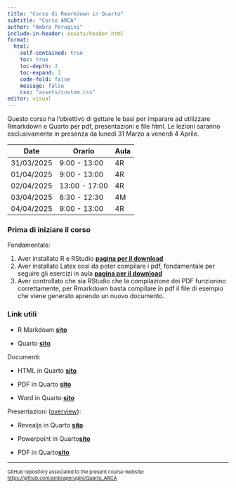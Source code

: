 ```yaml
---
title: "Corso di Rmarkdown in Quarto"
subtitle: "Corso ARCA"
author: "Ambra Perugini"
include-in-header: assets/header.html
format: 
  html:
    self-contained: true
    toc: true   
    toc-depth: 3 
    toc-expand: 3 
    code-fold: false 
    message: false
    css: "assets/custom.css"
editor: visual
---
```


Questo corso ha l'obiettivo di gettare le basi per imparare ad utilizzare Rmarkdown e Quarto per pdf, presentazioni e file html. Le lezioni saranno esclusivamente in presenza da lunedì 31 Marzo a venerdì 4 Aprile.

| Date       | Orario        | Aula |
|------------|---------------|------|
| 31/03/2025 | 9:00 - 13:00  | 4R   |
| 01/04/2025 | 9:00 - 13:00  | 4R   |
| 02/04/2025 | 13:00 - 17:00 | 4R   |
| 03/04/2025 | 8:30 - 12:30  | 4M   |
| 04/04/2025 | 9:00 - 13:00  | 4R   |

### Prima di iniziare il corso

Fondamentale:

1.  Aver installato R e RStudio [**pagina per il download**](https://posit.co/download/rstudio-desktop/){target="_blank"}
2.  Aver installato Latex così da poter compilare i pdf, fondamentale per seguire gli esercizi in aula [**pagina per il download**](https://www.latex-project.org/get/){target="_blank"}
3.  Aver controllato che sia RStudio che la compilazione dei PDF funzionino correttamente, per Rmarkdown basta compilare in pdf il file di esempio che viene generato aprendo un nuovo documento.

### Link utili

-   R Markdown [**sito**](https://rmarkdown.rstudio.com){target="_blank"}

-   Quarto [**sito**](https://quarto.org/docs/get-started/hello/rstudio.html){target="_blank"}

Documenti:

-   HTML in Quarto [**sito**](https://quarto.org/docs/output-formats/html-basics.html){target="_blank"}

-   PDF in Quarto [**sito**](https://quarto.org/docs/output-formats/pdf-basics.html){target="_blank"}

-   Word in Quarto [**sito**](https://quarto.org/docs/output-formats/ms-word.html){target="_blank"}

Presentazioni ([overview](https://quarto.org/docs/presentations/){target="_blank"}):

-   Revealjs in Quarto [**sito**](https://quarto.org/docs/presentations/revealjs/){target="_blank"}

-   Powerpoint in Quarto[**sito**](https://quarto.org/docs/presentations/powerpoint.html){target="_blank"}

-   PDF in Quarto[**sito**](https://quarto.org/docs/presentations/beamer.html){target="_blank"}

------------------------------------------------------------------------

::: {style="font-size:11px;"}
GitHub repository associated to the present course website: [https://github.com/ambraperugini/Quarto_ARCA](https://github.com/ambraperugini/Quarto_ARCA){target="_blank"}
:::
